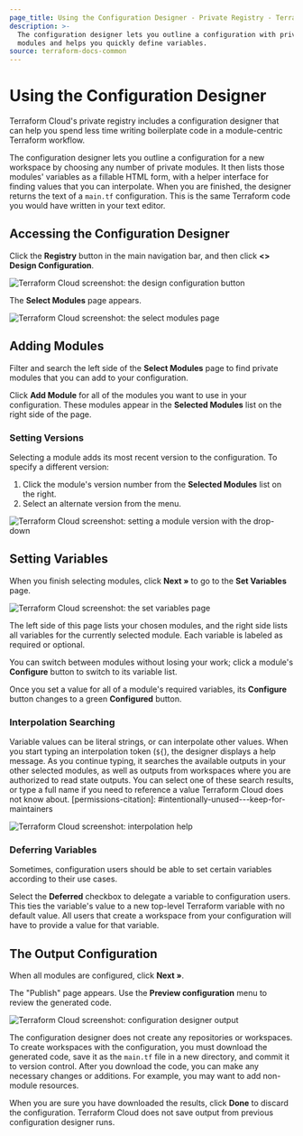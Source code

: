 ```yaml
---
page_title: Using the Configuration Designer - Private Registry - Terraform Enterprise
description: >-
  The configuration designer lets you outline a configuration with private
  modules and helps you quickly define variables.
source: terraform-docs-common
---
```


# Using the Configuration Designer

Terraform Cloud's private registry includes a configuration designer that can help you spend less time writing boilerplate code in a module-centric Terraform workflow.

The configuration designer lets you outline a configuration for a new workspace by choosing any number of private modules. It then lists those modules' variables as a fillable HTML form, with a helper interface for finding values that you can interpolate. When you are finished, the designer returns the text of a `main.tf` configuration. This is the same Terraform code you would have written in your text editor.

## Accessing the Configuration Designer

Click the **Registry** button in the main navigation bar, and then click **&lt;> Design Configuration**.

![Terraform Cloud screenshot: the design configuration button](/img/docs/design-start.png)

The **Select Modules** page appears.

![Terraform Cloud screenshot: the select modules page](/img/docs/design-select-modules.png)

## Adding Modules

Filter and search the left side of the **Select Modules** page to find private modules that you can add to your configuration.

Click **Add Module** for all of the modules you want to use in your configuration. These modules appear in the **Selected Modules** list on the right side of the page.

### Setting Versions

Selecting a module adds its most recent version to the configuration. To specify a different version:

1.  Click the module's version number from the **Selected Modules** list on the right.
2.  Select an alternate version from the menu.

![Terraform Cloud screenshot: setting a module version with the drop-down](/img/docs/design-set-version.png)

## Setting Variables

When you finish selecting modules, click **Next »** to go to the **Set Variables** page.

![Terraform Cloud screenshot: the set variables page](/img/docs/design-variables-finished.png)

The left side of this page lists your chosen modules, and the right side lists all variables for the currently selected module. Each variable is labeled as required or optional.

You can switch between modules without losing your work; click a module's **Configure** button to switch to its variable list.

Once you set a value for all of a module's required variables, its **Configure** button changes to a green **Configured** button.

### Interpolation Searching

Variable values can be literal strings, or can interpolate other values. When you start typing an interpolation token (`${`), the designer displays a help message. As you continue typing, it searches the available outputs in your other selected modules, as well as outputs from workspaces where you are authorized to read state outputs. You can select one of these search results, or type a full name if you need to reference a value Terraform Cloud does not know about.
\[permissions-citation]: #intentionally-unused---keep-for-maintainers

![Terraform Cloud screenshot: interpolation help](/img/docs/design-variables-help.png)

### Deferring Variables

Sometimes, configuration users should be able to set certain variables according to their use cases.

Select the **Deferred** checkbox to delegate a variable to configuration users. This ties the variable's value to a new top-level Terraform variable with no default value. All users that create a workspace from your configuration will have to provide a value for that variable.

## The Output Configuration

When all modules are configured, click **Next »**.

The "Publish" page appears. Use the **Preview configuration** menu to review the generated code.

![Terraform Cloud screenshot: configuration designer output](/img/docs/design-verify.png)

The configuration designer does not create any repositories or workspaces. To create workspaces with the configuration, you must download the generated code, save it as the `main.tf` file in a new directory, and commit it to version control. After you download the code, you can make any necessary changes or additions. For example, you may want to add non-module resources.

When you are sure you have downloaded the results, click **Done** to discard the configuration. Terraform Cloud does not save output from previous configuration designer runs.
